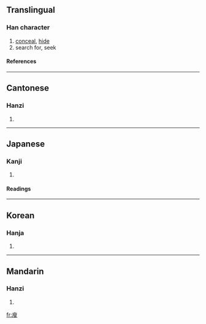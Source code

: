 ==Translingual==
===Han character===
{{Han char|rn=53|rad=广|as=10|sn=13|four=0024<sub>7</sub>|canj=戈竹X水 (IHXE)}}
# [[conceal]], [[hide]]
# search for, seek
====References====
{{Han ref|kx=0349.140|dkj=09438|dj=0660.020|hdz=20895.050|uh=5ECB|ud=24267|bh=DD60|bd=56672}}
----
==Cantonese==
===Hanzi===
{{yue-hanzi|jyut=|y=sau1}}
# {{defn|Cantonese}}
----
==Japanese==
===Kanji===
{{ja-kanji|grade=|rs=广10}}
# {{defn|Japanese}} 
====Readings====
{{ja-readings|on=[[しゅう]] (shū), [[しゅ]] (shu), [[そう]] (sō), [[す]] (su)|kun=[[かくす]] (kakusu)}}
----
==Korean==
===Hanja===
{{ko-hanja|hangeul=수|rv=su|mr=su}}
# {{defn|Korean}}
----
==Mandarin==
===Hanzi===
{{cmn-hanzi|pin=[[sōu]] ([[sou1]])|wg=sou<sup>1</sup>}}
# {{defn|Mandarin}}

[[fr:廋]]